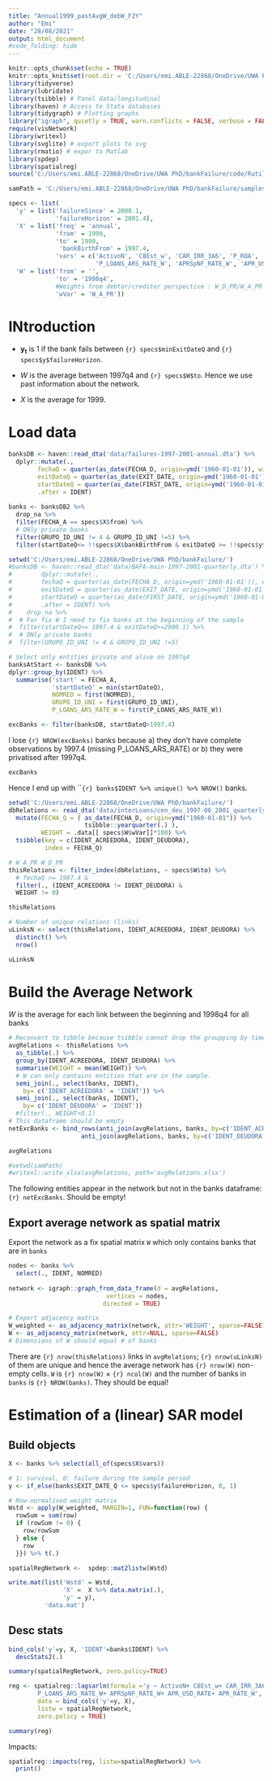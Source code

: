 ```yaml
---
title: "Annual1999_pastAvgW_debW_F2Y"
author: "Emi"
date: "28/08/2021"
output: html_document
#code_folding: hide
---
```


```r
knitr::opts_chunk$set(echo = TRUE)
knitr::opts_knit$set(root.dir = 'C:/Users/emi.ABLE-22868/OneDrive/UWA PhD/bankFailure/')
library(tidyverse)
library(lubridate)
library(tsibble) # Panel data/longitudinal
library(haven) # Access to Stata databases
library(tidygraph) # Plotting graphs
library("igraph", quietly = TRUE, warn.conflicts = FALSE, verbose = FALSE)
require(visNetwork)
library(writexl)
library(svglite) # export plots to svg
library(rmatio) # expor to Matlab
library(spdep)
library(spatialreg)
source('C:/Users/emi.ABLE-22868/OneDrive/UWA PhD/bankFailure/code/Rutils/Emi_R_utils.R')

samPath = 'C:/Users/emi.ABLE-22868/OneDrive/UWA PhD/bankFailure/samples/Annual1999_pastAvgW_F2Y/'
```

```{=html}
<style type="text/css">
.main-container {
  max-width: 1000px;
  margin-left: auto;
  margin-right: auto;
}
</style>
```

```r
specs <- list(
  'y' = list('failureSince' = 2000.1,
             'failureHorizon' = 2001.4),
  'X' = list('freq' = 'annual',
             'from' = 1999,
             'to' = 1999,
              'bankBirthFrom' = 1997.4, 
             'vars' = c('ActivoN', 'C8Est_w', 'CAR_IRR_3A6', 'P_ROA', 'P_DEP_ARS_RATE',
                        'P_LOANS_ARS_RATE_W', 'APRSpNF_RATE_W', 'APR_USD_RATE', 'APR_RATE_W')),
  'W' = list('from' = '',
             'to' = '1998q4',
             #Weights from debtor/creditor perspective : W_D_PR/W_A_PR (Deudora / Acreeedora)
             'wVar' = 'W_A_PR'))
```
# INtroduction

-   $\bm{y_t}$ is 1 if the bank fails between ```{r} specs$minExitDateQ``` and ```{r} specs$y$failureHorizon```.

-   $W$ is the average between 1997q4 and ```{r} specs$W$to```. Hence we use past information about the network.

-   $X$ is the average for 1999.

# Load data

```r
banksDB <- haven::read_dta('data/failures-1997-2001-annual.dta') %>%
  dplyr::mutate(., 
        fechaQ = quarter(as_date(FECHA_D, origin=ymd('1960-01-01')), with_year=TRUE),
        exitDateQ = quarter(as_date(EXIT_DATE, origin=ymd('1960-01-01')), with_year=TRUE),
        startDateQ = quarter(as_date(FIRST_DATE, origin=ymd('1960-01-01')), with_year=TRUE),
        .after = IDENT) 
  
banks <- banksDB2 %>%
  drop_na %>%
  filter(FECHA_A == specs$X$from) %>%
  # ONly private banks
  filter(GRUPO_ID_UNI != 4 & GRUPO_ID_UNI !=5) %>%
  filter(startDateQ<= !!specs$X$bankBirthFrom & exitDateQ >= !!specs$y$failureSince) 

```

```r
setwd('C:/Users/emi.ABLE-22868/OneDrive/UWA PhD/bankFailure/')
#banksDB <- haven::read_dta('data/BAFA-main-1997-2001-quarterly.dta') %>%
#        dplyr::mutate(., 
#        fechaQ = quarter(as_date(FECHA_D, origin=ymd('1960-01-01')), with_year=TRUE),
#        exitDateQ = quarter(as_date(EXIT_DATE, origin=ymd('1960-01-01')), with_year=TRUE),
#        startDateQ = quarter(as_date(FIRST_DATE, origin=ymd('1960-01-01')), with_year=TRUE),
#        .after = IDENT) %>%
#    drop_na %>%
#  # For fix W I need to fix banks at the beginning of the sample
#  filter(startDateQ<= 1997.4 & exitDateQ>=2000.1) %>%
#  # ONly private banks
#  filter(GRUPO_ID_UNI != 4 & GRUPO_ID_UNI !=5)

# Select only entities private and alive on 1997q4
banksAtStart <- banksDB %>%
dplyr::group_by(IDENT) %>%
  summarise('start' = FECHA_A,
            'startDateQ' = min(startDateQ),
            NOMRED = first(NOMRED),
            GRUPO_ID_UNI = first(GRUPO_ID_UNI),
            P_LOANS_ARS_RATE_W = first(P_LOANS_ARS_RATE_W))

excBanks <- filter(banksDB, startDateQ>1997.4)
```

I lose ```{r} NROW(excBanks)``` banks because a) they don't have complete observations by 1997.4 (missing P_LOANS_ARS_RATE) or b) they were privatised after 1997q4.

```r
excBanks
```

Hence I end up with ```{r} banks$IDENT %>% unique() %>% NROW()` banks.

```r
setwd('C:/Users/emi.ABLE-22868/OneDrive/UWA PhD/bankFailure/')
dbRelations <- read_dta('data/interLoans/cen_deu_1997-06_2001_quarterly.dta') %>%
  mutate(FECHA_Q = ( as_date(FECHA_D, origin=ymd("1960-01-01")) %>% 
                     tsibble::yearquarter(.) ),
         WEIGHT = .data[[ specs$W$wVar]]*100) %>%
  tsibble(key = c(IDENT_ACREEDORA, IDENT_DEUDORA), 
          index = FECHA_Q)

# W_A_PR W_D_PR
thisRelations <- filter_index(dbRelations, ~ specs$W$to) %>%
  # fechaQ >= 1997.4 &
  filter(., (IDENT_ACREEDORA != IDENT_DEUDORA) &
  WEIGHT != 0)

thisRelations

# Number of unique relations (links)
uLinksN <- select(thisRelations, IDENT_ACREEDORA, IDENT_DEUDORA) %>%
  distinct() %>%
  nrow()

uLinksN

```

# Build the Average Network

$W$ is the average for each link between the beginning and 1998q4 for all banks

```r
# Reconvert to tibble because tsibble cannot drop the groupping by time (index)
avgRelations <- thisRelations %>%
  as_tibble(.) %>%
  group_by(IDENT_ACREEDORA, IDENT_DEUDORA) %>%
  summarise(WEIGHT = mean(WEIGHT)) %>%
  # W can only contains entities that are in the sample. 
  semi_join(., select(banks, IDENT), 
    by= c('IDENT_ACREEDORA' = 'IDENT')) %>%
  semi_join(., select(banks, IDENT), 
    by= c('IDENT_DEUDORA' = 'IDENT')) 
  #filter(., WEIGHT<0.1)
# This dataframe should be empty
netExcBanks <- bind_rows(anti_join(avgRelations, banks, by=c('IDENT_ACREEDORA' = 'IDENT')),
                    anti_join(avgRelations, banks, by=c('IDENT_DEUDORA' = 'IDENT')))

avgRelations

#setwd(samPath)
#writexl::write_xlsx(avgRelations, path='avgRelations.xlsx')

```

The following entities appear in the network but not in the banks dataframe: ```{r} netExcBanks```. Should be empty!

## Export average network as spatial matrix

Export the network as a fix spatial matrix `W` which only contains banks that are in `banks`

```r
nodes <- banks %>%
  select(., IDENT, NOMRED)
  
network <- igraph::graph_from_data_frame(d = avgRelations, 
                           vertices = nodes,
                          directed = TRUE)

# Export adjacency matrix
W_weighted <- as_adjacency_matrix(network, attr='WEIGHT', sparse=FALSE)
W <- as_adjacency_matrix(network, attr=NULL, sparse=FALSE)
# Dimensions of W should equal # of banks
```

There are `{r} nrow(thisRelations)` links in `avgRelations`; `{r} nrow(uLinksN)` of them are unique and hence the average network has `{r} nrow(W)` non-empty cells. `W` is `{r} nrow(W)` $\times$ `{r} ncol(W)` and the number of banks in `banks` is `{r} NROW(banks)`. They should be equal!

# Estimation of a (linear) SAR model

## Build objects

```r
X <- banks %>% select(all_of(specs$X$vars))

# 1: survival, 0: failure during the sample period
y <- if_else(banks$EXIT_DATE_Q <= specs$y$failureHorizon, 0, 1)

# Row-normalised weight matrix
Wstd <- apply(W_weighted, MARGIN=1, FUN=function(row) { 
  rowSum = sum(row)
  if (rowSum != 0) {
    row/rowSum
  } else {
    row
  }}) %>% t(.)

spatialRegNetwork <-  spdep::mat2listw(Wstd) 
```

```r
write.mat(list('Wstd' = Wstd,
               'X' =  X %>% data.matrix(.),
               'y' = y),
          'data.mat')
```

## Desc stats

```r
bind_cols('y'=y, X, 'IDENT'=banks$IDENT) %>% 
  descStats2(.)
```

```r
summary(spatialRegNetwork, zero.policy=TRUE)
```

```r
reg <- spatialreg::lagsarlm(formula ='y ~ ActivoN+ C8Est_w+ CAR_IRR_3A6+ P_ROA+ P_DEP_ARS_RATE +
        P_LOANS_ARS_RATE_W+ APRSpNF_RATE_W+ APR_USD_RATE+ APR_RATE_W',
        data = bind_cols('y'=y, X),
        listw = spatialRegNetwork,
        zero.policy = TRUE)

summary(reg)
```

Impacts:

```r
spatialreg::impacts(reg, listw=spatialRegNetwork) %>%
  print()
```
